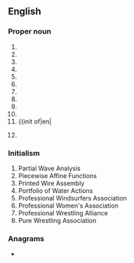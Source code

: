 {{also|pwä}}
==English==
{{wikipedia}}

===Proper noun===
{{en-proper noun}}

# {{initialism of|en|{{w|Pacific Western Airlines}}}}
# {{initialism of|en|{{w|People With AIDS}}}}
# {{initialism of|en|{{w|Pirates With Attitude}}}}
# {{initialism of|en|{{w|Progressive Writers' Association}}}}
# {{initialism of|en|{{w|Public Works Administration}}}}
# {{initialism of|en|{{w|Pro Wrestling America}}}}
# {{initialism of|en|{{w|Portuguese West Africa}}}}
# {{init of|en||Pagan Webcrafters' Association}}
# {{init of|en||Philippine Web Awards}}
# {{init of|en|{{w|Pratt & Whitney}} Aerospace}}
# {{init of|en|{{w|Pro Wrestling Alliance}}
# {{rfv-sense}} {{init of|en||Promethean Workers Association}}

===Initialism===
{{rfc-header|en|Initialism}}
{{head|en|initialism}}

# Partial Wave Analysis
# Piecewise Affine Functions
# Printed Wire Assembly
# Portfolio of Water Actions
# Professional Windsurfers Association
# Professional Women's Association
# Professional Wrestling Alliance
# Pure Wrestling Association

===Anagrams===
* {{anagrams|en|a=apw|APW|AWP|WAP|WPA|paw|wap}}